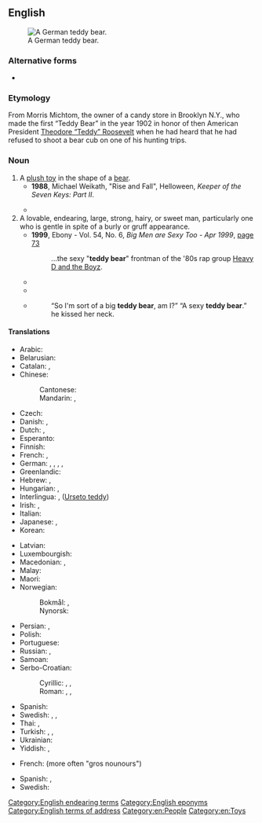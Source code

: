 {{also|teddybear|teddy-bear|Teddy Bear}}
==English==
[[Image:Nachbildung 55PB Steiff Museum Giengen.jpg|thumb|right|A German teddy bear.]]

===Alternative forms===
* {{l|en|teddybear}}

===Etymology===
From Morris Michtom, the owner of a candy store in Brooklyn N.Y., who made the first “Teddy Bear” in the year 1902 in honor of then American President [[w:Theodore Roosevelt|Theodore “Teddy” Roosevelt]] when he had heard that he had refused to shoot a bear cub on one of his hunting trips.

===Noun===
{{en-noun}}

# A [[plush toy]] in the shape of a [[bear]].
#* '''1988''', Michael Weikath, "Rise and Fall", Helloween, ''Keeper of the Seven Keys: Part II''.
#*: {{quote|en|The king of Los Angeles / Bought himself a '''teddy bear''' / And the queen became shameless / She did it with a chair}}
#* {{quote-journal|en|date=2021 September 22|author=Stephen Roberts|title=The writings on the wall...|journal=RAIL|issue=940|page=74|text=The origin of Paddington (the bear, not the station) dates to 1956 when author Michael Bond (1926-2017) spotted a lonesome '''teddy bear''' on the shelf of a store near the station. It was Christmas Eve, so he bought the solitary bear for his wife.}}
# A lovable, endearing, large, strong, hairy, or sweet man, particularly one who is gentle in spite of a burly or gruff appearance.
#* '''1999''', Ebony - Vol. 54, No. 6, ''Big Men are Sexy Too - Apr 1999'', [http://books.google.com/books?id=bGhBnOWqtyEC&pg=PA73&dq=sexy+teddy+bear+man&hl=en&sa=X&ei=y-jgT8y5BeWe2wXR5ZnTCw&ved=0CDoQ6AEwAA page 73]
#*: ...the sexy "'''teddy bear'''" frontman of the '80s rap group [[wikipedia:Heavy D and the Boyz|Heavy D and the Boyz]].
#* {{quote-text|en|year=2008|author=Jean A. Campbell|title=Taking Sexy Back: The Cure for the Sexual Blahs|page=124|url=http://books.google.com/books?id=Oux3Ath35uYC&pg=PA124&dq=sexy+teddy+bear+man&hl=en&sa=X&ei=y-jgT8y5BeWe2wXR5ZnTCw&ved=0CEQQ6AEwAg|passage=This is not to say that women don't admire the Brad Pitts and George Clooneys of the world, but they're just as likely to be attracted to a big, '''teddy bear''' kind of man as the guy gracing the cover of GQ.}}
#* {{quote-text|en|year=2009|author=Desmond Morris|title=The Naked Man: A Study of the Male Body|page=161|url=http://books.google.com/books?id=m0Nv4pUM3JoC&pg=PA161&dq=sexy+teddy+bear+man&hl=en&sa=X&ei=y-jgT8y5BeWe2wXR5ZnTCw&ved=0CFgQ6AEwBg|passage=Some insisted that, because men have generally hairier bodies than women, a super-hairy chest is super-male and therefore very appealing. They added that it not only looks sexy but also feels sexy, like a '''teddy bear'''.}}
#* {{quote-text|en|year=2010|author=Abigail Reynolds|title=Man Who Loved Pride and Prejudice: A Modern Love Story with a Jane...|url=http://books.google.com/books?id=3H7pxJfLPqYC&pg=PA276&dq=sexy+teddy+bear+man&hl=en&sa=X&ei=y-jgT8y5BeWe2wXR5ZnTCw&ved=0CEoQ6AEwAw|page= 276}}
#*: “So I'm sort of a big '''teddy bear''', am I?” “A sexy '''teddy bear'''.” he kissed her neck.

====Translations====
{{trans-top|a stuffed toy bear}}
* Arabic: {{t|ar|دُمْيَةُ دُبّ|f}}
* Belarusian: {{t|be|плю́шавы мі́шка|m}}
* Catalan: {{t|ca|osset de peluix|m}}, {{t|ca|osset de feltre|m}}
* Chinese:
*: Cantonese: {{t|yue|啤啤熊|tr=be1 be1 hung4}}
*: Mandarin: {{t+|cmn|泰迪熊|tr=tàidíxióng|sc=Hani}}, {{t|cmn|玩具熊|tr=wánjùxióng|sc=Hani}}
* Czech: {{t+|cs|medvídek|m}}
* Danish: {{t|da|bamse|c}}, {{t|da|teddybjørn|c}}
* Dutch: {{t+|nl|teddybeer|m}}, {{t+|nl|knuffelbeer|m}}
* Esperanto: {{t|eo|pluŝa urso}}
* Finnish: {{t+|fi|nallekarhu}}
* French: {{t+|fr|ours en peluche|m}}, {{t+|fr|nounours|m}}
* German: {{t+|de|Teddybär|m}}, {{t+|de|Teddy|m}}, {{t|de|Kuschelbär|m}}, {{t|de|Plüschbär|m}}, {{t|de|Bärchen|n}}
* Greenlandic: {{t|kl|bamse}}
* Hebrew: {{t+|he|דובי|m|alt=דֻּבִּי|tr=dúbi|sc=Hebr}}, {{t+|he|דֻּבּוֹן|m|tr=dubón}}
* Hungarian: {{t+|hu|maci}}, {{t+|hu|mackó}}
* Interlingua: {{t|ia|Teddy Bear}}, ([[Urseto teddy]])
* Irish: {{t|ga|béirín|m}}, {{t|ga|béirín bréige|m}}
* Italian: {{t+|it|orsacchiotto|m}}
* Japanese: {{t|ja|テディベア|tr=tedibea}}, {{t+|ja|縫い包み|tr=ぬいぐるみ, nuigurumi|sc=Jpan}}
* Korean: {{t|ko|테디 베어}}
{{trans-mid}}
* Latvian: {{t|lv|lācītis}}
* Luxembourgish: {{t+|lb|Teddy|m}}
* Macedonian: {{t|mk|мече|n}}, {{t|mk|плишано мече|n}}
* Malay: {{t|ms|beruang peluk}}
* Maori: {{t|mi|tetipea}}
* Norwegian:
*: Bokmål: {{t+|no|bamse|m}}, {{t|no|teddybjørn|m}}
*: Nynorsk: {{t|nn|teddybjørn|m}}
* Persian: {{t+|fa|خرسک|tr=xersak|sc=fa-Arab}}, {{t|fa|بامزی|tr=bâmzi|sc=fa-Arab}}
* Polish: {{t+|pl|pluszowy miś|m-an}}
* Portuguese: {{t|pt|ursinho de pelúcia|m}}
* Russian: {{t|ru|плю́шевый ми́шка|m}}, {{t+|ru|ми́шка|m}}
* Samoan: {{t|sm|teti pea}}
* Serbo-Croatian:
*: Cyrillic: {{t|sh|меца|m}}, {{t|sh|меда|m}}, {{t|sh|медо|m}}
*: Roman: {{t|sh|meca|m}}, {{t+|sh|meda|m}}, {{t+|sh|medo|m}}
* Spanish: {{t|es|osito de peluche|m}}
* Swedish: {{t+|sv|teddybjörn|c}}, {{t+|sv|nalle|c}}, {{t+|sv|nallebjörn|c}}
* Thai: {{t+|th|[[ตุ๊กตา]][[หมี]]}}, {{t+|th|หมีเท็ดดี้}}
* Turkish: {{t|tr|ayıcık}}, {{t|tr|peluş ayı}}, {{t|tr|peluş ayıcık}}
* Ukrainian: {{t|uk|плю́шевий ведме́дик|m}}
* Yiddish: {{t|yi|בער|n}}, {{t|yi|[[פּליושן]] [[בערעלע]]|n}}
{{trans-bottom}}

{{trans-top|lovable man}}
* French: {{t+|fr|nounours|m}} (more often "gros nounours")
{{trans-mid}}
* Spanish: {{t|es|papi chulo|m}}, {{t+|es|osito|m}}
* Swedish: {{t+|sv|nallebjörn|c}}
{{trans-bottom}}

[[Category:English endearing terms]]
[[Category:English eponyms]]
[[Category:English terms of address]]
[[Category:en:People]]
[[Category:en:Toys]]